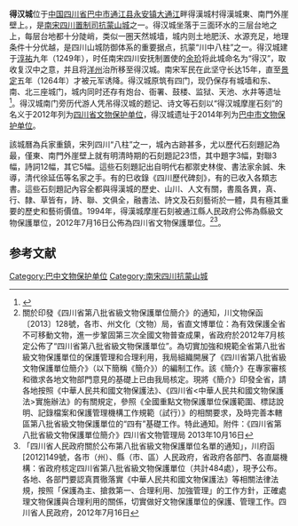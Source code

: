 {{msg:四川省文物保護單位
|名稱 = 得漢城摩崖石刻
|編號 = 348
|圖片 = 
|級別 = S8
|分類 = 
|時代 = 明至清
|地点 = [[四川省|四川省]][[巴中市|巴中市]][[通江縣|通江縣]]
|坐標 =
|登錄 = 2012年7月16日
}}

'''得汉城'''位于[[中国|中国]][[四川省|四川省]][[巴中市|巴中市]][[通江县|通江县]][[永安镇|永安镇]][[大通江|大通江]]畔得漢城村得漢城東、南門外崖壁上。，是[[南宋|南宋]][[南宋四川置制司抗蒙山城|四川置制司抗蒙山城]]之一。得汉城坐落于三面环水的三层台地之上，每层台地都十分陡峭，类似一圈天然城墙，城内则土地肥沃、水源充足，地理条件十分优越，是四川山城防御体系的重要据点，抗蒙“川中八柱”之一。得汉城建于[[淳祐|淳祐]]九年（1249年），时任南宋四川安抚制置使的[[余玠|余玠]]将此城命名为“得汉”，取收复汉中之意，并且将[[洋州|洋州]]治所移至得汉城。南宋军民在此坚守长达15年，直至[[景定|景定]]五年（1264年）才被元军诱降。得汉城原筑有四门，现仍保存有城墙和东、南、北三座城门，城内同时还存有炮台、衙署、鼓楼、监狱、天池、水井等遗址<ref>{{Cite journal|title= 宋元战争中四川的宋军山城及其现状|author =薛玉树|journal =四川文物|year =1993年|issue=第1期}}</ref>。得汉城南门旁历代游人凭吊得汉城的题记、诗文等石刻以“得汉城摩崖石刻”的名义于2012年列为[[四川省文物保护单位|四川省文物保护单位]]，得汉城遗址于2014年列为[[巴中市文物保护单位|巴中市文物保护单位]]。  

該城曆為兵家重鎮，宋列四川“八柱”之一，城內古跡甚多，尤以歷代石刻題記為最，僅東、南門外崖壁上就有明清時期的石刻題記23悟，其中題字3幅，對聯3幅，詩詞12幅，其它5幅。這些石刻題記出自明代右都禦史林俊、書法家余誠、朱導，清代徐延伍等名家之手。有的巳收錄《四川歷代碑刻》，有的已收入各類志書。這些石刻題記內容全都與得漢城的歷史、山川、人文有關，書風各異，真、行、隸、草皆有，詩、聯、文俱全，融書法、詩文及石刻藝術於一體，具有極其重要的歷史和藝術價值。1994年，得漢城摩崖石刻被通江縣人民政府公佈為縣級文物保護單位，2012年7月16日公佈為四川省文物保護單位。<ref>關於印發《四川省第八批省級文物保護單位簡介》的通知，川文物保函〔2013〕128號，各市、州文化（文物）局，省直文博單位：為有效保護全省不可移動文物，進一步鞏固第三次全國文物普查成果，省政府於2012年7月核定公佈了“四川省第八批省級文物保護單位”。為切實加強和規範全省第八批省級文物保護單位的保護管理和合理利用，我局組織開展了《四川省第八批省級文物保護單位簡介》（以下簡稱《簡介》）的編制工作。該《簡介》在專家審核和徵求各地文物部門意見的基礎上已由我局核定。現將《簡介》印發全省，請各地按照《中華人民共和國文物保護法》、《四川省<中華人民共和國文物保護法>實施辦法》的有關規定，參照《全國重點文物保護單位保護範圍、標誌說明、記錄檔案和保護管理機構工作規範（試行）》的相關要求，及時完善本轄區第八批省級文物保護單位的“四有”基礎工作。特此通知。附件：《四川省第八批省級文物保護單位簡介》四川省文物管理局  2013年10月16日</ref><ref>  「四川省人民政府關於公布第八批省級文物保護單位名單的通知」，川府函[2012]149號，各市（州）、縣（市、區）人民政府，省政府各部門、各直屬機構：省政府核定四川省第八批省級文物保護單位（共計484處），現予公布。各地、各部門要認真貫徹落實《中華人民共和國文物保護法》等相關法律法規，按照「保護為主、搶救第一、合理利用、加強管理」的工作方針，正確處理文物保護與合理利用的關係，切實做好文物保護單位的保護、管理工作。四川省人民政府，2012年7月16日</ref>。

==参考文献==
{{reflist}}

{{巴中市境内的四川省文物保护单位}}
{{南宋四川抗蒙山城}}
[[Category:巴中文物保护单位|Category:巴中文物保护单位]]
[[Category:南宋四川抗蒙山城|Category:南宋四川抗蒙山城]]